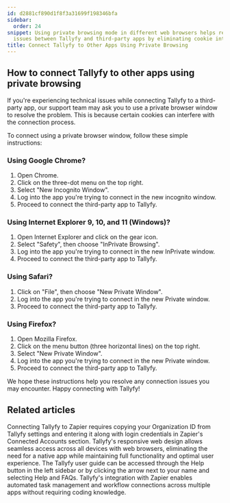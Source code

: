 ```yaml
---
id: d2881cf890d1f8f3a31699f198346bfa
sidebar:
  order: 24
snippet: Using private browsing mode in different web browsers helps resolve connection
  issues between Tallyfy and third-party apps by eliminating cookie interference.
title: Connect Tallyfy to Other Apps Using Private Browsing
---
```


## How to connect Tallyfy to other apps using private browsing

If you're experiencing technical issues while connecting Tallyfy to a third-party app, our support team may ask you to use a private browser window to resolve the problem. This is because certain cookies can interfere with the connection process.

To connect using a private browser window, follow these simple instructions:

### Using Google Chrome?

1. Open Chrome.
2. Click on the three-dot menu on the top right.
3. Select "New Incognito Window".
4. Log into the app you're trying to connect in the new incognito window.
5. Proceed to connect the third-party app to Tallyfy.

### Using Internet Explorer 9, 10, and 11 (Windows)?

1. Open Internet Explorer and click on the gear icon.
2. Select "Safety", then choose "InPrivate Browsing".
3. Log into the app you're trying to connect in the new InPrivate window.
4. Proceed to connect the third-party app to Tallyfy.

### Using Safari?

1. Click on "File", then choose "New Private Window".
2. Log into the app you're trying to connect in the new Private window.
3. Proceed to connect the third-party app to Tallyfy.

### Using Firefox?

1. Open Mozilla Firefox.
2. Click on the menu button (three horizontal lines) on the top right.
3. Select "New Private Window".
4. Log into the app you're trying to connect in the new Private window.
5. Proceed to connect the third-party app to Tallyfy.

We hope these instructions help you resolve any connection issues you may encounter. Happy connecting with Tallyfy!


## Related articles
<CardGrid>
<LinkTitleCard header="<b>Zapier > Connect Tallyfy to Zapier</b>" href="/products/pro/integrations/middleware/zapier/how-to-connect-your-tallyfy-account-to-zapier/" > Connecting Tallyfy to Zapier requires copying your Organization ID from Tallyfy settings and entering it along with login credentials in Zapier's Connected Accounts section. </LinkTitleCard>
<LinkTitleCard header="<b>Miscellaneous > Tallyfy on mobile devices</b>" href="/products/pro/miscellaneous/does-tallyfy-work-on-all-devices/" > Tallyfy's responsive web design allows seamless access across all devices with web browsers, eliminating the need for a native app while maintaining full functionality and optimal user experience. </LinkTitleCard>
<LinkTitleCard header="<b>Support > In-app user guide</b>" href="/products/pro/miscellaneous/support/how-to-access-the-tallyfy-user-guide/" > The Tallyfy user guide can be accessed through the Help button in the left sidebar or by clicking the arrow next to your name and selecting Help and FAQs. </LinkTitleCard>
<LinkTitleCard header="<b>Middleware > Zapier</b>" href="/products/pro/integrations/middleware/zapier/" > Tallyfy's integration with Zapier enables automated task management and workflow connections across multiple apps without requiring coding knowledge. </LinkTitleCard>
</CardGrid>